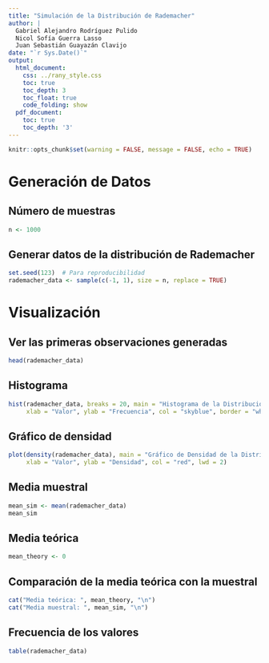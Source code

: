```yaml
---
title: "Simulación de la Distribución de Rademacher"
author: |
  Gabriel Alejandro Rodríguez Pulido  
  Nicol Sofía Guerra Lasso  
  Juan Sebastián Guayazán Clavijo
date: "`r Sys.Date()`"
output:
  html_document:
    css: ../rany_style.css
    toc: true
    toc_depth: 3
    toc_float: true
    code_folding: show
  pdf_document:
    toc: true
    toc_depth: '3'
---
```


```r
knitr::opts_chunk$set(warning = FALSE, message = FALSE, echo = TRUE)
```
# **Generación de Datos**
## Número de muestras
```r
n <- 1000
```

## Generar datos de la distribución de Rademacher
```r
set.seed(123)  # Para reproducibilidad
rademacher_data <- sample(c(-1, 1), size = n, replace = TRUE)
```

# **Visualización**
## Ver las primeras observaciones generadas
```r
head(rademacher_data)
```

## Histograma
```r
hist(rademacher_data, breaks = 20, main = "Histograma de la Distribución de Rademacher", 
     xlab = "Valor", ylab = "Frecuencia", col = "skyblue", border = "white")
```

## Gráfico de densidad
```r
plot(density(rademacher_data), main = "Gráfico de Densidad de la Distribución de Rademacher", 
     xlab = "Valor", ylab = "Densidad", col = "red", lwd = 2)
```

## Media muestral
```r
mean_sim <- mean(rademacher_data)
mean_sim
```

## Media teórica
```r
mean_theory <- 0
```

## Comparación de la media teórica con la muestral
```r
cat("Media teórica: ", mean_theory, "\n")
cat("Media muestral: ", mean_sim, "\n")
```

## Frecuencia de los valores
```r
table(rademacher_data)
```

